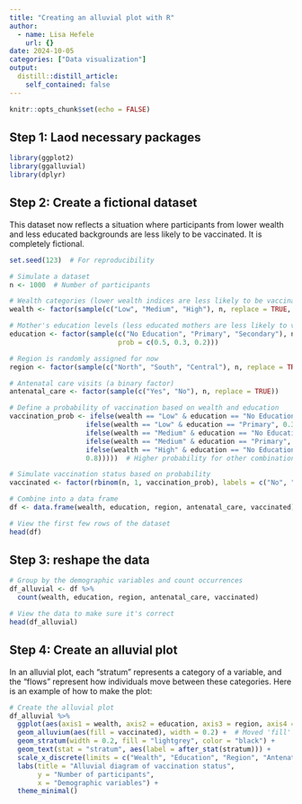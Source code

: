 ```yaml
---
title: "Creating an alluvial plot with R"
author:
  - name: Lisa Hefele
    url: {}
date: 2024-10-05
categories: ["Data visualization"]
output:
  distill::distill_article:
    self_contained: false
---
```



```r
knitr::opts_chunk$set(echo = FALSE)
```






## Step 1: Laod necessary packages


```r

library(ggplot2)
library(ggalluvial)
library(dplyr)

```





## Step 2: Create a fictional dataset

This dataset now reflects a situation where participants from lower wealth and less educated backgrounds are less likely to be vaccinated. It is completely fictional.


```r
set.seed(123)  # For reproducibility

# Simulate a dataset
n <- 1000  # Number of participants

# Wealth categories (lower wealth indices are less likely to be vaccinated)
wealth <- factor(sample(c("Low", "Medium", "High"), n, replace = TRUE, prob = c(0.5, 0.3, 0.2)))

# Mother's education levels (less educated mothers are less likely to vaccinate)
education <- factor(sample(c("No Education", "Primary", "Secondary"), n, replace = TRUE, 
                           prob = c(0.5, 0.3, 0.2)))

# Region is randomly assigned for now
region <- factor(sample(c("North", "South", "Central"), n, replace = TRUE))

# Antenatal care visits (a binary factor)
antenatal_care <- factor(sample(c("Yes", "No"), n, replace = TRUE))

# Define a probability of vaccination based on wealth and education
vaccination_prob <- ifelse(wealth == "Low" & education == "No Education", 0.2,  # Low wealth and no education
                   ifelse(wealth == "Low" & education == "Primary", 0.3,       # Low wealth and primary education
                   ifelse(wealth == "Medium" & education == "No Education", 0.4, # Medium wealth and no education
                   ifelse(wealth == "Medium" & education == "Primary", 0.6,    # Medium wealth and primary education
                   ifelse(wealth == "High" & education == "No Education", 0.6, # High wealth and no education
                   0.8)))))  # Higher probability for other combinations

# Simulate vaccination status based on probability
vaccinated <- factor(rbinom(n, 1, vaccination_prob), labels = c("No", "Yes"))

# Combine into a data frame
df <- data.frame(wealth, education, region, antenatal_care, vaccinated)

# View the first few rows of the dataset
head(df)


```



## Step 3: reshape the data 

```r
# Group by the demographic variables and count occurrences
df_alluvial <- df %>%
  count(wealth, education, region, antenatal_care, vaccinated)

# View the data to make sure it's correct
head(df_alluvial)

```




## Step 4: Create an alluvial plot

In an alluvial plot, each "stratum" represents a category of a variable, and the "flows" represent how individuals move between these categories. Here is an example of how to make the plot:

```r

# Create the alluvial plot
df_alluvial %>% 
  ggplot(aes(axis1 = wealth, axis2 = education, axis3 = region, axis4 = antenatal_care, y = n)) +
  geom_alluvium(aes(fill = vaccinated), width = 0.2) +  # Moved 'fill' inside aes()
  geom_stratum(width = 0.2, fill = "lightgrey", color = "black") +
  geom_text(stat = "stratum", aes(label = after_stat(stratum))) +
  scale_x_discrete(limits = c("Wealth", "Education", "Region", "Antenatal Care"), expand = c(0.15, 0.05)) +
  labs(title = "Alluvial diagram of vaccination status",
       y = "Number of participants",
       x = "Demographic variables") +
  theme_minimal()



```


















